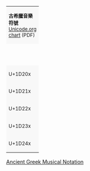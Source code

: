 {|border="1" cellspacing="0" cellpadding="5" class="wikitable" style="border-collapse:collapse;background:#FFFFFF;font-size:large;text-align:center"
|-
|colspan="17" style="background:#F8F8F8;font-size:small"| '''古希臘音樂符號'''<br />[http://www.unicode.org/charts/PDF/U1D200.pdf Unicode.org chart] (PDF)
|-style="background:#F8F8F8;font-size:small"
| style="width:45pt" | &nbsp; || style="width:20pt"  | 0 || style="width:20pt"  | 1 || style="width:20pt"  | 2 || style="width:20pt"  | 3 || style="width:20pt"  | 4 || style="width:20pt"  | 5 || style="width:20pt"  | 6 || style="width:20pt"  | 7 || style="width:20pt"  | 8 || style="width:20pt"  | 9 || style="width:20pt"  | A || style="width:20pt"  | B || style="width:20pt"  | C || style="width:20pt"  | D || style="width:20pt"  | E || style="width:20pt"  | F
|-
| style="background:#F8F8F8;font-size:small"| U+1D20x
| &#x1d200; || &#x1d201; || &#x1d202; || &#x1d203; || &#x1d204; || &#x1d205; || &#x1d206; || &#x1d207;
| &#x1d208; || &#x1d209; || &#x1d20a; || &#x1d20b; || &#x1d20c; || &#x1d20d; || &#x1d20e; || &#x1d20f;
|-
| style="background:#F8F8F8;font-size:small"| U+1D21x
| &#x1d210; || &#x1d211; || &#x1d212; || &#x1d213; || &#x1d214; || &#x1d215; || &#x1d216; || &#x1d217;
| &#x1d218; || &#x1d219; || &#x1d21a; || &#x1d21b; || &#x1d21c; || &#x1d21d; || &#x1d21e; || &#x1d21f;
|-
| style="background:#F8F8F8;font-size:small"| U+1D22x
| &#x1d220; || &#x1d221; || &#x1d222; || &#x1d223; || &#x1d224; || &#x1d225; || &#x1d226; || &#x1d227;
| &#x1d228; || &#x1d229; || &#x1d22a; || &#x1d22b; || &#x1d22c; || &#x1d22d; || &#x1d22e; || &#x1d22f;
|-
| style="background:#F8F8F8;font-size:small"| U+1D23x
| &#x1d230; || &#x1d231; || &#x1d232; || &#x1d233; || &#x1d234; || &#x1d235; || &#x1d236; || &#x1d237;
| &#x1d238; || &#x1d239; || &#x1d23a; || &#x1d23b; || &#x1d23c; || &#x1d23d; || &#x1d23e; || &#x1d23f;
|-
| style="background:#F8F8F8;font-size:small"| U+1D24x
| &#x1d240; || &#x1d241; || &#x1d242; || &#x1d243; || &#x1d244; || &#x1d245; || bgcolor="#CCCCCC" | &nbsp; || bgcolor="#CCCCCC" | &nbsp;
| bgcolor="#CCCCCC" | &nbsp; || bgcolor="#CCCCCC" | &nbsp; || bgcolor="#CCCCCC" | &nbsp; || bgcolor="#CCCCCC" | &nbsp; || bgcolor="#CCCCCC" | &nbsp; || bgcolor="#CCCCCC" | &nbsp; || bgcolor="#CCCCCC" | &nbsp; || bgcolor="#CCCCCC" | &nbsp;
|}<noinclude>
[[Category:Unicode模板|Ancient Greek Musical Notation]]
</noinclude>